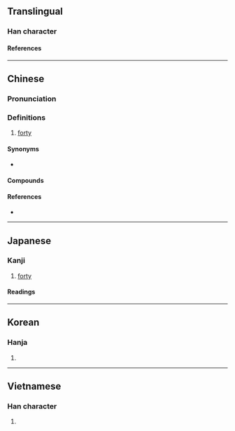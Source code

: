 {{also|ᚓ}}
{{character info}}
==Translingual==

===Han character===
{{Han char|rn=24|rad=十|as=03|sn=5|four=44000|canj=TT,XXTT|ids=⿻卄〢(GHJ),⿻卅丨(TKV),⿻川十(TKV),⿻廾〢(TKV)}}

====References====
{{Han ref|kx=0156.140|dkj=02712|dj=0355.040|hdz=10060.020|uh=534C}}

----

==Chinese==
{{zh-forms|alt=𠦜,𠦌}}

===Pronunciation===
{{zh-pron
|m=xì
|c=se3
|mn=siap/qz:siak
|mn_note=siak - only for 卌九
|mn-t=siab4
|mc=y
|oc=y
|ma=
|cat=num
}}

===Definitions===
{{zh-hanzi}}

# [[forty]]

====Synonyms====
* {{zh-l|四十}}

====Compounds====
{{zh-der|上卌𣍐攝|卌工|卌九日|卌九日烏}}

====References====
* {{thcwd|1398}}

{{cln|zh|numeral symbols|numerals}}

----

==Japanese==

===Kanji===
{{ja-kanji|grade=|rs=十03}}

# [[forty]]

====Readings====
{{ja-readings
|on=しゅう
|kun=よんじゅう
}}

----

==Korean==

===Hanja===
{{ko-hanja|십}}

# {{rfdef|ko|sort=十03}}

----

==Vietnamese==

===Han character===
{{vi-readings|reading=[[tấp]]|rs=十03}}

# {{rfdef|vi|sort=十03}}